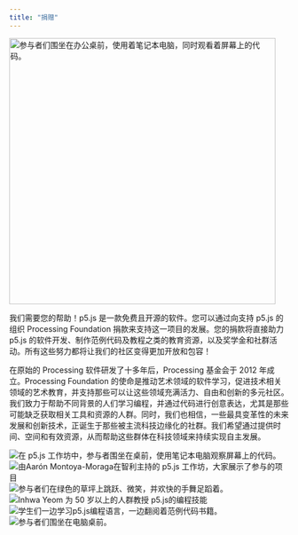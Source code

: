 ```yaml
---
title: "捐赠"
---
```


<Image
  src={featuredDonate}
  alt="参与者们围坐在办公桌前，使用着笔记本电脑，同时观看着屏幕上的代码。"
  width="480"
  class="max-w-[252px] md:max-w-[312px] lg:max-w-[480px]"
/>

我们需要您的帮助！p5.js 是一款免费且开源的软件。您可以通过向支持 p5.js 的组织 Processing Foundation 捐款来支持这一项目的发展。您的捐款将直接助力 p5.js 的软件开发、制作范例代码及教程之类的教育资源，以及奖学金和社群活动。所有这些努力都将让我们的社区变得更加开放和包容！

<DonorBoxWidget />

在原始的 Processing 软件研发了十多年后，Processing 基金会于 2012 年成立。Processing Foundation 的使命是推动艺术领域的软件学习，促进技术相关领域的艺术教育，并支持那些可以让这些领域充满活力、自由和创新的多元社区。我们致力于帮助不同背景的人们学习编程，并通过代码进行创意表达，尤其是那些可能缺乏获取相关工具和资源的人群。同时，我们也相信，一些最具变革性的未来发展和创新技术，正诞生于那些被主流科技边缘化的社群。我们希望通过提供时间、空间和有效资源，从而帮助这些群体在科技领域来持续实现自主发展。

<div class="mt-xl content-grid [&>*]:col-span-3 [&>*:first-child]:col-span-4 [&>*:last-child]:col-span-4 lg:[&>*:first-child]:col-span-6 lg:[&>*:last-child]:col-span-6 lg:w-[calc(100vw-300px)]">
  <Image src={donate1} alt="在 p5.js 工作坊中，参与者围坐在桌前，使用笔记本电脑观察屏幕上的代码。"/>
  <Image src={donate2} alt="由Aarón Montoya-Moraga在智利主持的 p5.js 工作坊，大家展示了参与的项目 "/>
  <Image src={donate3} alt="参与者们在绿色的草坪上跳跃、微笑，并欢快的手舞足蹈着。"/>
  <Image src={donate4} alt="Inhwa Yeom 为 50 岁以上的人群教授 p5.js的编程技能"/>
  <Image src={donate5} alt="学生们一边学习p5.js编程语言，一边翻阅着范例代码书籍。"/>
  <Image src={donate6} alt="参与者们围坐在电脑桌前。"/>
</div >
